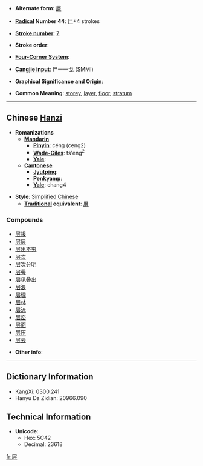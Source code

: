 * '''Alternate form''': [[層]]

* '''[[Wiktionary:Chinese radical index| Radical]] Number 44''': [[Wiktionary:Chinese radical index 尸|尸]]+4 strokes

* '''[[Wiktionary:Chinese total strokes index|Stroke number]]''': [[Wiktionary:Chinese total strokes index 7|7]]

* '''Stroke order''': 

* '''[[Wiktionary:Chinese four corner index|Four-Corner System]]''': 

* '''[[Wiktionary:Chinese Cangjie index|Cangjie input]]''': 尸一一戈 (SMMI)

* '''Graphical Significance and Origin''': 

* '''Common Meaning''': [[storey]], [[layer]], [[floor]], [[stratum]]

----

== Chinese [[Hanzi]] ==

* '''Romanizations'''
** '''[[Mandarin]]'''
*** '''[[Pinyin]]''': céng (ceng2)
*** '''[[Wade-Giles]]''': ts'eng<sup>2</sup>
*** '''[[Yale]]''': 
** '''[[Cantonese]]'''
*** '''[[Jyutping]]''':
*** '''[[Penkyamp]]''': 
*** '''[[Yale]]''': chang4

* '''Style''': [[Simplified Chinese]] 
** '''[[Traditional Chinese|Traditional]] equivalent''': [[層]]

===Compounds===
*[[层报]]
*[[层层]]
*[[层出不穷]]
*[[层次]]
*[[层次分明]]
*[[层叠]]
*[[层见叠出]]
*[[层浪]]
*[[层理]]
*[[层林]]
*[[层流]]
*[[层峦]]
*[[层面]]
*[[层压]]
*[[层云]]

* '''Other info''': 

----

== Dictionary Information ==

* KangXi: 0300.241
* Hanyu Da Zidian: 20966.090

== Technical Information ==

* '''Unicode''':
** Hex: 5C42
** Decimal: 23618

[[fr:层]]